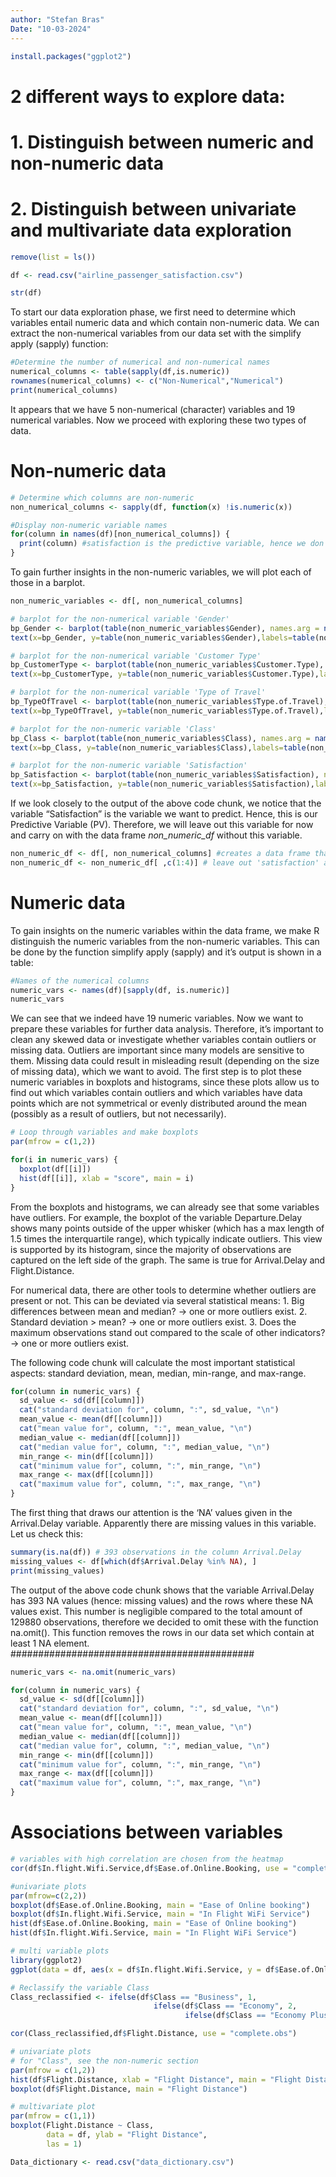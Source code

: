 ```yaml
---
author: "Stefan Bras"
Date: "10-03-2024"
---
```


```r
install.packages("ggplot2")
```


# 2 different ways to explore data:
# 1. Distinguish between numeric and non-numeric data
# 2. Distinguish between univariate and multivariate data exploration
  
```r
remove(list = ls())
```

```r
df <- read.csv("airline_passenger_satisfaction.csv")
```

```r
str(df)
```
To start our data exploration phase, we first need to determine which variables entail numeric data and which contain non-numeric data. We can extract the non-numerical variables from our data set with the simplify apply (sapply) function:

```r
#Determine the number of numerical and non-numerical names
numerical_columns <- table(sapply(df,is.numeric))
rownames(numerical_columns) <- c("Non-Numerical","Numerical")
print(numerical_columns)
```

It appears that we have 5 non-numerical (character) variables and 19 numerical variables. Now we proceed with exploring these two types of data.

# Non-numeric data

```r
# Determine which columns are non-numeric
non_numerical_columns <- sapply(df, function(x) !is.numeric(x))

#Display non-numeric variable names
for(column in names(df)[non_numerical_columns]) {
  print(column) #satisfaction is the predictive variable, hence we don't want this in our dataframe
}
```
To gain further insights in the non-numeric variables, we will plot each of those in a barplot.

```r
non_numeric_variables <- df[, non_numerical_columns]

# barplot for the non-numerical variable 'Gender'
bp_Gender <- barplot(table(non_numeric_variables$Gender), names.arg = names(non_numeric_variables$Gender), main="Gender")
text(x=bp_Gender, y=table(non_numeric_variables$Gender),labels=table(non_numeric_variables$Gender), pos=3, offset=0.5, xpd=TRUE)

# barplot for the non-numerical variable 'Customer Type'
bp_CustomerType <- barplot(table(non_numeric_variables$Customer.Type), names.arg = names(non_numeric_variables$Customer.Type), main="Customer Type")
text(x=bp_CustomerType, y=table(non_numeric_variables$Customer.Type),labels=table(non_numeric_variables$Customer.Type), pos=3, offset=0.5, xpd=TRUE)

# barplot for the non-numerical variable 'Type of Travel'
bp_TypeOfTravel <- barplot(table(non_numeric_variables$Type.of.Travel), names.arg = names(non_numeric_variables$Type.of.Travel), main="Type of Travel")
text(x=bp_TypeOfTravel, y=table(non_numeric_variables$Type.of.Travel),labels=table(non_numeric_variables$Type.of.Travel), pos=3, offset=0.5, xpd=TRUE)

# barplot for the non-numeric variable 'Class' 
bp_Class <- barplot(table(non_numeric_variables$Class), names.arg = names(non_numeric_variables$Class), main="Class")
text(x=bp_Class, y=table(non_numeric_variables$Class),labels=table(non_numeric_variables$Class), pos=3, offset=0.5, xpd=TRUE)

# barplot for the non-numeric variable 'Satisfaction'
bp_Satisfaction <- barplot(table(non_numeric_variables$Satisfaction), names.arg = names(non_numeric_variables$Satisfaction), main="Satisfaction")
text(x=bp_Satisfaction, y=table(non_numeric_variables$Satisfaction),labels=table(non_numeric_variables$Satisfaction), pos=3, offset=0.5, xpd=TRUE)
```

If we look closely to the output of the above code chunk, we notice that the variable "Satisfaction" is the variable we want to predict. Hence, this is our Predictive Variable (PV). Therefore, we will leave out this variable for now and carry on with the data frame *non_numeric_df* without this variable. 

```r
non_numeric_df <- df[, non_numerical_columns] #creates a data frame that contains only non-numeric variables
non_numeric_df <- non_numeric_df[ ,c(1:4)] # leave out 'satisfaction' as this is the predictive variable
```

# Numeric data

To gain insights on the numeric variables within the data frame, we make R distinguish the numeric variables from the non-numeric variables. This can be done by the function simplify apply (sapply) and it's output is shown in a table:

``` r
#Names of the numerical columns
numeric_vars <- names(df)[sapply(df, is.numeric)] 
numeric_vars
```
We can see that we indeed have 19 numeric variables. Now we want to prepare these variables for further data analysis. Therefore, it's important to clean any skewed data or investigate whether variables contain outliers or missing data. Outliers are important since many models are sensitive to them. Missing data could result in misleading result (depending on the size of missing data), which we want to avoid. The first step is to plot these numeric variables in boxplots and histograms, since these plots allow us to find out which variables contain outliers and which variables have data points which are not symmetrical or evenly distributed around the mean (possibly as a result of outliers, but not necessarily). 

```r
# Loop through variables and make boxplots
par(mfrow = c(1,2))

for(i in numeric_vars) {
  boxplot(df[[i]])
  hist(df[[i]], xlab = "score", main = i)
}
```
From the boxplots and histograms, we can already see that some variables have outliers. For example, the boxplot of the variable Departure.Delay shows many points outside of the upper whisker (which has a max length of 1.5 times the interquartile range), which typically indicate outliers. This view is supported by its histogram, since the majority of observations are captured on the left side of the graph. The same is true for Arrival.Delay and Flight.Distance. 

For numerical data, there are other tools to determine whether outliers are present or not. This can be deviated via several statistical means:
1. Big differences between mean and median? -> one or more outliers exist.
2. Standard deviation > mean? -> one or more outliers exist.
3. Does the maximum observations stand out compared to the scale of other indicators? -> one or more outliers exist.

The following code chunk will calculate the most important statistical aspects: standard deviation, mean, median, min-range, and max-range.

``` r
for(column in numeric_vars) {
  sd_value <- sd(df[[column]]) 
  cat("standard deviation for", column, ":", sd_value, "\n")
  mean_value <- mean(df[[column]])
  cat("mean value for", column, ":", mean_value, "\n")
  median_value <- median(df[[column]])
  cat("median value for", column, ":", median_value, "\n")
  min_range <- min(df[[column]])
  cat("minimum value for", column, ":", min_range, "\n")
  max_range <- max(df[[column]])
  cat("maximum value for", column, ":", max_range, "\n")
}  
```
The first thing that draws our attention is the 'NA' values given in the Arrival.Delay variable. Apparently there are missing values in this variable. Let us check this:

```r
summary(is.na(df)) # 393 observations in the column Arrival.Delay
missing_values <- df[which(df$Arrival.Delay %in% NA), ]  
print(missing_values)
```
The output of the above code chunk shows that the variable Arrival.Delay has 393 NA values (hence: missing values) and the rows where these NA values exist. This number is negligible compared to the total amount of 129880 observations, therefore we decided to omit these with the function na.omit(). This function removes the rows in our data set which contain at least 1 NA element.
############################################
```r
numeric_vars <- na.omit(numeric_vars)

for(column in numeric_vars) {
  sd_value <- sd(df[[column]]) 
  cat("standard deviation for", column, ":", sd_value, "\n")
  mean_value <- mean(df[[column]])
  cat("mean value for", column, ":", mean_value, "\n")
  median_value <- median(df[[column]])
  cat("median value for", column, ":", median_value, "\n")
  min_range <- min(df[[column]])
  cat("minimum value for", column, ":", min_range, "\n")
  max_range <- max(df[[column]])
  cat("maximum value for", column, ":", max_range, "\n")
} 
```




# Associations between variables
```r
# variables with high correlation are chosen from the heatmap
cor(df$In.flight.Wifi.Service,df$Ease.of.Online.Booking, use = "complete.obs") 

#univariate plots
par(mfrow=c(2,2)) 
boxplot(df$Ease.of.Online.Booking, main = "Ease of Online booking")
boxplot(df$In.flight.Wifi.Service, main = "In Flight WiFi Service")
hist(df$Ease.of.Online.Booking, main = "Ease of Online booking")
hist(df$In.flight.Wifi.Service, main = "In Flight WiFi Service")

# multi variable plots
library(ggplot2)
ggplot(data = df, aes(x = df$In.flight.Wifi.Service, y = df$Ease.of.Online.Booking)) + geom_point()
```
```r
# Reclassify the variable Class
Class_reclassified <- ifelse(df$Class == "Business", 1, 
                                ifelse(df$Class == "Economy", 2,
                                       ifelse(df$Class == "Economy Plus", 3, NA)))

cor(Class_reclassified,df$Flight.Distance, use = "complete.obs") 

# univariate plots
# for "Class", see the non-numeric section
par(mfrow = c(1,2))
hist(df$Flight.Distance, xlab = "Flight Distance", main = "Flight Distance")
boxplot(df$Flight.Distance, main = "Flight Distance")

# multivariate plot
par(mfrow = c(1,1))
boxplot(Flight.Distance ~ Class,  
        data = df, ylab = "Flight Distance", 
        las = 1)

```



```r
Data_dictionary <- read.csv("data_dictionary.csv")
```
